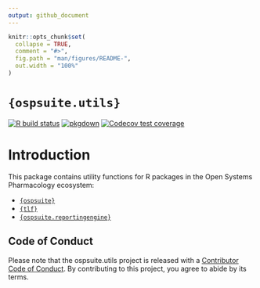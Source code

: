```yaml
---
output: github_document
---
```


<!-- README.md is generated from README.Rmd. Please edit that file -->

```r
knitr::opts_chunk$set(
  collapse = TRUE,
  comment = "#>",
  fig.path = "man/figures/README-",
  out.width = "100%"
)
```

# `{ospsuite.utils}`

<!-- badges: start -->

[![R build status](https://github.com/Open-Systems-Pharmacology/OSPSuite.RUtils/workflows/R-CMD-check/badge.svg)](https://github.com/Open-Systems-Pharmacology/OSPSuite.RUtils)
[![pkgdown](https://github.com/Open-Systems-Pharmacology/OSPSuite.RUtils/workflows/pkgdown/badge.svg)](https://github.com/Open-Systems-Pharmacology/OSPSuite.RUtils/actions)
[![Codecov test coverage](https://codecov.io/gh/Open-Systems-Pharmacology/OSPSuite.RUtils/branch/main/graph/badge.svg)](https://codecov.io/gh/Open-Systems-Pharmacology/OSPSuite.RUtils?branch=main)

<!-- badges: end -->

# Introduction

This package contains utility functions for R packages in the Open Systems Pharmacology ecosystem:

- [`{ospsuite}`](https://www.open-systems-pharmacology.org/OSPSuite-R/)
- [`{tlf}`](https://www.open-systems-pharmacology.org/TLF-Library/)
- [`{ospsuite.reportingengine}`](https://www.open-systems-pharmacology.org/OSPSuite.ReportingEngine/)

## Code of Conduct

Please note that the ospsuite.utils project is released with a [Contributor Code of Conduct](https://contributor-covenant.org/version/2/0/CODE_OF_CONDUCT.html). By contributing to this project, you agree to abide by its terms.
